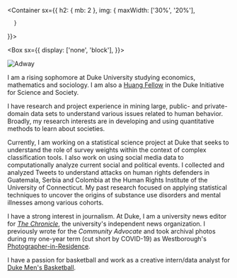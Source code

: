 
<Container
  sx={{
    h2: { mb: 2 },
    img: {
        maxWidth: ['30%', '20%'],
        
      }
  }}>

<Box sx={{
  display: ['none', 'block'],
}}>

![Adway](/adway.png)

</Box>

<div>

I am a rising sophomore at Duke University studying economics, mathematics and sociology. I am also a [Huang Fellow](https://scienceandsociety.duke.edu/learn/undergraduate-programs/huang-fellows-program/profiles-of-huang-fellows/) in the Duke Initiative for Science and Society.

I have research and project experience in mining large, public- and private-domain data sets to understand various issues related to human behavior. Broadly, my research interests are in developing and using quantitative methods to learn about societies.

Currently, I am working on a statistical science project at Duke that seeks to understand the role of survey weights within the context of complex classification tools. I also work on using social media data to computationally analyze current social and political events. I collected and analyzed Tweets to understand attacks on human rights defenders in Guatemala, Serbia and Colombia at the Human Rights Institute of the University of Connecticut. My past research focused on applying statistical techniques to uncover the origins of substance use disorders and mental illnesses among various cohorts.

I have a strong interest in journalism. At Duke, I am a university news editor for [_The Chronicle_](https://dukechronicle.com/staff/adway-s-wadekar), the university's independent news organization. I previously wrote for the _Community Advocate_ and took archival photos during my one-year term (cut short by COVID-19) as Westborough's [Photographer-in-Residence](https://www.instagram.com/thewestborougharchive/).

I have a passion for basketball and work as a creative intern/data analyst for [Duke Men's Basketball](https://twitter.com/DukeMBB).

</div>

</Container>

